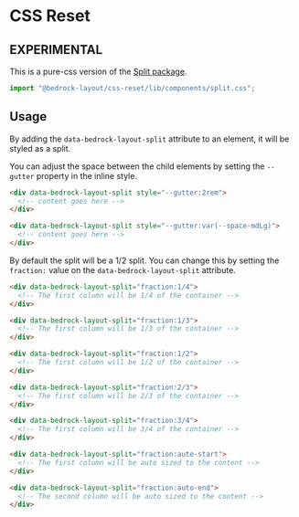 
<Meta title="Pure-CSS/components/split.css" />

# CSS Reset

## EXPERIMENTAL

This is a pure-css version of the [Split package](/?path=/docs/components-split--api).

```javascript
import "@bedrock-layout/css-reset/lib/components/split.css";
```

## Usage

By adding the `data-bedrock-layout-split` attribute to an element, it will be styled as a split.

You can adjust the space between the child elements by setting the `--gutter` property in the inline style.

```html
<div data-bedrock-layout-split style="--gutter:2rem">
  <!-- content goes here -->
</div>

<div data-bedrock-layout-split style="--gutter:var(--space-mdLg)">
  <!-- content goes here -->
</div>
```

By default the split will be a 1/2 split. You can change this by setting the `fraction:` value on the `data-bedrock-layout-split` attribute.

```html
<div data-bedrock-layout-split="fraction:1/4">
  <!-- The first column will be 1/4 of the container -->
</div>

<div data-bedrock-layout-split="fraction:1/3">
  <!-- The first column will be 1/3 of the container -->
</div>

<div data-bedrock-layout-split="fraction:1/2">
  <!-- The first column will be 1/2 of the container -->
</div>

<div data-bedrock-layout-split="fraction:2/3">
  <!-- The first column will be 2/3 of the container -->
</div>

<div data-bedrock-layout-split="fraction:3/4">
  <!-- The first column will be 3/4 of the container -->
</div>

<div data-bedrock-layout-split="fraction:auto-start">
  <!-- The first column will be auto sized to the content -->
</div>

<div data-bedrock-layout-split="fraction:auto-end">
  <!-- The second column will be auto sized to the content -->
</div>
```
